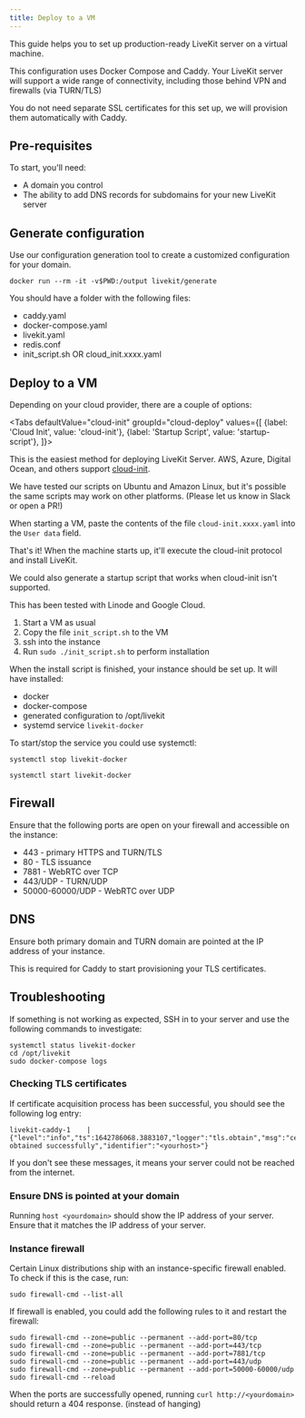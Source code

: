 ```yaml
---
title: Deploy to a VM
---
```


This guide helps you to set up production-ready LiveKit server on a virtual machine.

This configuration uses Docker Compose and Caddy. Your LiveKit server will support
a wide range of connectivity, including those behind VPN and firewalls (via TURN/TLS)

You do not need separate SSL certificates for this set up, we will provision them
automatically with Caddy.

## Pre-requisites

To start, you'll need:

- A domain you control
- The ability to add DNS records for subdomains for your new LiveKit server

## Generate configuration

Use our configuration generation tool to create a customized configuration for your domain.

```shell
docker run --rm -it -v$PWD:/output livekit/generate
```

You should have a folder with the following files:

* caddy.yaml
* docker-compose.yaml
* livekit.yaml
* redis.conf
* init_script.sh OR cloud_init.xxxx.yaml

## Deploy to a VM

Depending on your cloud provider, there are a couple of options:

<Tabs
  defaultValue="cloud-init"
  groupId="cloud-deploy"
  values={[
    {label: 'Cloud Init', value: 'cloud-init'},
    {label: 'Startup Script', value: 'startup-script'},
  ]}>

  <TabItem value="cloud-init">

  This is the easiest method for deploying LiveKit Server. AWS, Azure, Digital Ocean, and others support [cloud-init](https://cloud-init.io/).

  We have tested our scripts on Ubuntu and Amazon Linux, but it's possible the same scripts may work on other platforms.
  (Please let us know in Slack or open a PR!)

  When starting a VM, paste the contents of the file `cloud-init.xxxx.yaml` into the `User data` field.

  That's it! When the machine starts up, it'll execute the cloud-init protocol and install LiveKit.

  </TabItem>
  <TabItem value="startup-script">

  We could also generate a startup script that works when cloud-init isn't supported.

  This has been tested with Linode and Google Cloud.

  1. Start a VM as usual
  2. Copy the file `init_script.sh` to the VM
  3. ssh into the instance
  3. Run `sudo ./init_script.sh` to perform installation


  </TabItem>
</Tabs>

When the install script is finished, your instance should be set up. It will have installed:

* docker
* docker-compose
* generated configuration to /opt/livekit
* systemd service `livekit-docker`

To start/stop the service you could use systemctl:

```shell
systemctl stop livekit-docker

systemctl start livekit-docker
```

## Firewall

Ensure that the following ports are open on your firewall and accessible on the instance:

 * 443 - primary HTTPS and TURN/TLS
 * 80 - TLS issuance
 * 7881 - WebRTC over TCP
 * 443/UDP - TURN/UDP
 * 50000-60000/UDP - WebRTC over UDP

## DNS

Ensure both primary domain and TURN domain are pointed at the IP address of your instance.

This is required for Caddy to start provisioning your TLS certificates.

## Troubleshooting

If something is not working as expected, SSH in to your server and use the following commands to investigate:

```shell
systemctl status livekit-docker
cd /opt/livekit
sudo docker-compose logs
```

### Checking TLS certificates

If certificate acquisition process has been successful, you should see the following log entry:

```
livekit-caddy-1    | {"level":"info","ts":1642786068.3883107,"logger":"tls.obtain","msg":"certificate obtained successfully","identifier":"<yourhost>"}
```

If you don't see these messages, it means your server could not be reached from the internet.

### Ensure DNS is pointed at your domain

Running `host <yourdomain>` should show the IP address of your server. Ensure that it matches the IP address of your server.

### Instance firewall

Certain Linux distributions ship with an instance-specific firewall enabled. To check if this is the case, run:

```
sudo firewall-cmd --list-all
```

If firewall is enabled, you could add the following rules to it and restart the firewall:

```
sudo firewall-cmd --zone=public --permanent --add-port=80/tcp
sudo firewall-cmd --zone=public --permanent --add-port=443/tcp
sudo firewall-cmd --zone=public --permanent --add-port=7881/tcp
sudo firewall-cmd --zone=public --permanent --add-port=443/udp
sudo firewall-cmd --zone=public --permanent --add-port=50000-60000/udp
sudo firewall-cmd --reload
```

When the ports are successfully opened, running `curl http://<yourdomain>` should return a 404 response. (instead of hanging)